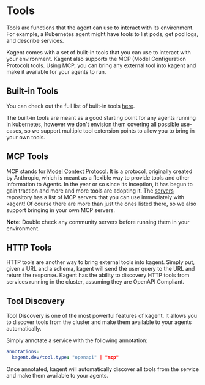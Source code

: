 # Tools

Tools are functions that the agent can use to interact with its environment. For example, a Kubernetes agent might have tools to list pods, get pod logs, and describe services.

Kagent comes with a set of built-in tools that you can use to interact with your environment. Kagent also supports the MCP (Model Configuration Protocol) tools. Using MCP, you can bring any external tool into kagent and make it available for your agents to run.

## Built-in Tools

You can check out the full list of built-in tools [here](/tools).

The built-in tools are meant as a good starting point for any agents running in kubernetes, however we don't envision them covering all possible use-cases, so we support multiple tool extension points to allow you to bring in your own tools.

## MCP Tools

MCP stands for [Model Context Protocol](https://modelcontextprotocol.io/introduction). It is a protocol, originally created by Anthropic, which is meant as a flexible way to provide tools and other information to Agents. In the year or so since its inception, it has begun to gain traction and more and more tools are adopting it. The [servers](https://github.com/modelcontextprotocol/servers) repository has a list of MCP servers that you can use immediately with kagent! Of course there are more than just the ones listed there, so we also support bringing in your own MCP servers.

**Note:** Double check any community servers before running them in your environment.

## HTTP Tools

HTTP tools are another way to bring external tools into kagent. Simply put, given a URL and a schema, kagent will send the user query to the URL and return the response. Kagent has the ability to discovery HTTP tools from services running in the cluster, assuming they are OpenAPI Compliant.

## Tool Discovery

Tool Discovery is one of the most powerful features of kagent. It allows you to discover tools from the cluster and make them available to your agents automatically. 

Simply annotate a service with the following annotation:

```yaml
annotations:
  kagent.dev/tool.type: "openapi" | "mcp"
```

Once annotated, kagent will automatically discover all tools from the service and make them available to your agents.
